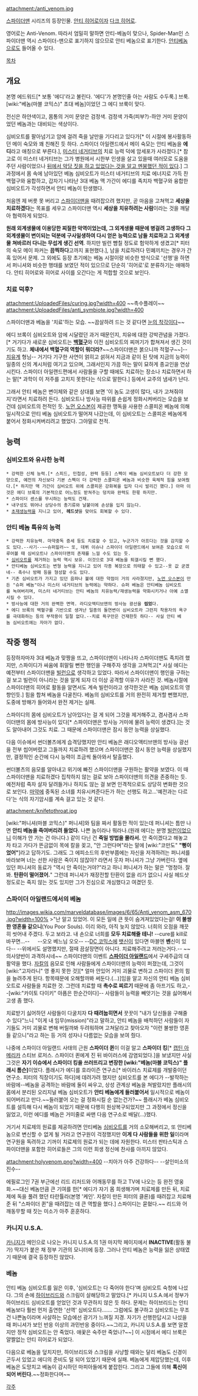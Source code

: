 attachment:/anti_venom.jpg

[[스파이더맨]] 시리즈의 등장인물. [[안티 히어로]]이자 [[다크 히어로]]. 

영어로는 Anti-Venom. 따라서 엄밀히 말하면 안티-베놈이 맞으나, Spider-Man인 스파이더맨 역시 스파이더-맨으로 표기하지 않으므로 안티 베놈으로 표기한다. [[안티베놈]]으로도 들어올 수 있다.

[[목차]]
== 개요 ==
본명 에드워드[* 보통 '에디'라고 불린다. '에디'가 본명인줄 아는 사람도 수두룩.] 브룩. [wiki:"베놈(마블 코믹스)" 초대 베놈]이었던 그 에디 브룩이 맞다.

전신은 하얀색이고, 몸통의 거미 문양은 검정색. 검정색 가죽(피부?)-하얀 거미 문양이었던 베놈과는 대비되는 색상이다.

심비오트를 팔아넘기고 암에 걸려 죽을 날만을 기다리고 있다가[* 이 시절에 봉사활동하던 메이 숙모와 꽤 친해진 듯 하다. 스파이더 아일랜드에서 메이 숙모는 안티 베놈을 '''에디'''라고 애칭으로 부른다.], [[미스터 네거티브]]의 치료 능력 덕에 암세포가 사라졌다.[* 참고로 이 미스터 네거티브는 그가 병원에서 시한부 인생을 살고 있을때 여러모로 도움을 주던 사람이었으나 [http://comicattack.net/wp-content/uploads/2011/06/ASM663int.jpg 뒤에서 악당 짓을 하고 있었다는 것을 알고 멘붕했던 적이 있다].] 그 과정에서 몸 속에 남아있던 베놈 심비오트가 미스터 네거티브의 치료 에너지로 가득 찬 백혈구와 융합하고, 갑자기 나타난 3대 베놈 맥 가간이 에디를 족치자 백혈구와 융합한 심비오트가 각성하면서 안티 베놈이 탄생했다.

처음엔 제 버릇 못 버리고 [[스파이더맨]]을 때려잡으려 했지만, 곧 마음을 고쳐먹고 '''세상을 치료하겠다'''는 목표를 세우고 스파이더맨 역시 '''세상을 치유하려는 사람'''이라는 것을 깨달아 협력하게 되었다.

'''원래 외계생물에 이용당한 찌질한 악역이었는데, 그 외계생물 때문에 병걸려 고생하다 그 외계생물이 변이되는 덕분에 구사일생하여 다시 얻은 능력으로 남들 치료하고 그 외계생물 쳐바르러 다니는 무섭게 생긴 선역'''. 하지만 빌런 뺨칠 정도로 험악하게 생겼고[* 피터의 숙모 메이 파커는 '''끔찍하다'''고까지 표현했다.], 남을 치료하려다 민폐끼치는 경우가 간혹 있어서 문제. 그 외에도 등장 초기에는 베놈 시절이랑 비슷한 방식으로 '선행'을 하면서 퍼니셔와 비슷한 행태를 보였던 적이 있으므로 단순히 '히어로'로 분류하기는 애매하다. 안티 히어로와 히어로 사이를 오간다는 게 적합할 것으로 보인다.

=== 치료 덕후? ===
attachment:UploadedFiles/curing.jpg?width=400
~~촉수플레이~~
attachment:UploadedFiles/anti_symbiote.jpg?width=400

스파이더맨과 베놈을 '치료'하는 모습. ~~끔살하려 드는 것 같다면 [[눈의 착각]]이다~~

에디 브록이 심비오트와 암에 시달렸던 과거 때문인지, 치유에 대한 강박관념을 가졌다.[* 거기다가 새로운 심비오트는 '''[[백혈구]]'''와 이전 심비오트의 찌꺼기가 합쳐져서 생긴 것이기도 하고. '''체내에서 백혈구의 역할이 뭐더라?'''~~스파이더맨은 붉으니까 적혈구~~]--[[치유계]] 형님-- 거기다 기구한 사연이 얽히고 섥혀서 지금과 같이 된 탓에 지금의 능력이 일종의 신의 계시처럼 여기고 있으며, 그래서인지 가끔 하는 말이 묘하게 종교인을 연상시킨다. 스파이더 아일랜드편에서 사람들을 구할 때에도 치료하는 장소나 치료하면서 하는 말[* 과학이 이 저주를 고치지 못한다는 식으로 말한다.] 등에서 교주의 냄새가 난다.

그래서 안티 베놈은 변이체와 같은 상대를 보면 '이 놈도 고생이 많다, 내가 고쳐줘야지'라면서 치료하려 든다. 심비오트나 방사능 따위를 손쉽게 정화시켜버리는 모습을 보건데 심비오트의 천적인 듯. [[노먼 오스본]]이 제공한 맹독을 사용한 스콜피온 베놈에 의해 일시적으로 안티 베놈 심비오트가 떨어져 나갔는데, 이 심비오트는 스콜피온 베놈에게 붙어서 정화시켜버리려고 했었다. 그야말로 천적.

== 능력 ==
=== 심비오트와 유사한 능력 ===
 * 강력한 신체 능력.[* 스피드, 민첩성, 완력 등등] 스펙이 베놈 심비오트보다 더 강한 모양으로, 예전의 자신보다 기본 스펙이 더 강력한 스콜피온 베놈과 비슷한 육체적 힘을 보여줬다.[* 하지만 맥 가간이 심비오트 위에 스콜피온 강화복을 입자 다시 발리긴 했다.] 아마 이것은 에디 브룩의 기본적으로 어느정도 받쳐주는 덩치와 완력도 한몫 하지만.
 * 스파이더 센스를 무시하는 능력도 건재.
 * 내구성도 뛰어나 상당수의 총기류와 날붙이에 손상을 입지 않는다.
 * [[초재생능력]]을 지니고 있어, '''헤드샷'''을 맞아도 회복할 수 있다.

=== 안티 베놈 특유의 능력 ===
 * 강력한 치유능력. 마약중독 증세 등도 치료할 수 있고, 누군가가 아프다는 것을 감지할 수도 있다.--사기--~~슈퍼힐러~~ 또, 데뷔 이슈나 스파이더 아일랜드에서 보여준 모습으로 미루어볼 때 심비오트나 스파이더맨의 존재를 느낄 수도 있는 듯.
 * [[심비오트]]를 제거하는 능력 역시 보유. 이것으로 3대 베놈을 퇴갤시킬 뻔 했다.
 * 안티베놈 심비오트는 변형 능력을 지니고 있어 각종 복장으로 의태할 수 있고--옷 값 굳겠네-- 촉수나 방패 등을 형성할 수도 있다.
 * 기존 심비오트가 가지고 있던 음파나 불에 대한 약점이 거의 사라졌지만, [[노먼 오스본]]이 만든 "슈퍼 베놈"이나 미스터 네거티브의 능력에는 약하다. 슈퍼 베놈은 안티베놈 심비오트를 녹여버리며, 미스터 네거티브는 안티 베놈의 치유능력/재생능력을 약화시키거나 아예 소멸시킬 수 있다.
 * 방사능에 대한 거의 완벽한 면역. 라디오액티브맨의 방사능 광선을 '''씹었'''다.
 * 에디 브록의 백혈구를 기반으로 생겨난 일종의 돌연변이 심비오트라 그런지 착용자의 욕구를 극대화하는 등의 부작용이 일절 없다.--치료 욕구만은 건재한듯 하다-- 사실 안티 베놈 심비오트에는 자아가 없다.

== 작중 행적 ==
등장하자마자 3대 베놈과 맞짱을 뜨고, 스파이더맨이 나타나자 스파이더맨도 족치려 했지만, 스파이디가 싸움에 휘말릴 뻔한 행인을 구해주자 생각을 고쳐먹고[* 사실 에디는 예전부터 스파이더맨을 [[빌런]]으로 생각하고 있었다. 따라서 스파이더맨이 행인을 구하는걸 보고 빌런이 아니라는 것을 알게 되자 더 이상 공격할 이유가 사라진 것. 베놈시절에 스파이더맨의 히어로 활동을 알면서도 계속 빌런이라고 생각한것은 베놈 심비오트의 영향인듯.] 힘을 합쳐 베놈을 다굴친다. 베놈의 심비오트를 거의 완전히 제거할 뻔했지만, 도중에 방해가 들어와서 완전 제거는 실패.

스파이디의 몸에 심비오트가 남아있다는 걸 게 되어 그것을 제거해주고, 겸사겸사 스파이더맨의 몸에 방사능이 있다[* 스파이더맨은 방사능 거미에 물려 능력이 생겼다.]는 것도 알아내어 그것도 치료. 그 때문에 스파이더맨은 잠시 동안 능력을 상실했다.

다음 이슈에서 썬더볼츠에게 습격당했지만 안티 베놈은 래디오액티브맨의 방사능 광선을 전부 씹어버렸고 그들까지 치료하려 했으며 스파이더맨은 잠시 동안 능력을 상실했지만, 결정적인 순간에 다시 능력이 조금씩 돌아와서 탈출했다.

썬더볼츠의 음모를 알아내고 위기에 빠진 스파이더맨을 구원하는 활약을 보였다. 이 때 스파이더맨을 치료하겠다 집착하지 않는 걸로 보아 스파이더맨의 의견을 존중하는 듯. 예전처럼 죽자 살자 달려들거나 하지도 않는 걸 보면 인격적으로도 상당히 변화한 것으로 보인다. [[마약]]에 중독된 소녀를 치유시켜준다든가 하는 선행도 하고...'예전과는 다르다'는 식의 자기암시를 계속 걸고 있는 것 같다.

attachment:/knifetothroat.jpg

[wiki:"퍼니셔(마블 코믹스)" 퍼니셔]와 팀을 짜서 활동한 적이 있는데 퍼니셔는 틈만 나면 '''안티 베놈을 죽여버리려 들었다.''' 나쁜 놈이라나 뭐라나.(원래 에디는 분명 [[빌런]]이었으니 이해가 안 가는 건 아니다.) 같이 다닌 건 '''죽일 방법을 몰라서.''' 안 죽이겠다고 해놓고 차 타고 가다가 뜬금없이 목에 칼을 꽂고, "안 그런다며"라는 말에 [wiki:"코만도" '''"뻥이었어"''']라고 답하기도. 그래도 그 에피소드의 후반부쯤에는 자신을 저격하려는 퍼니셔를 바라보며 너는 선한 사람은 죽이지 않잖아? 라면서 웃자 퍼니셔가 그냥 가버린다. 옆에 있던 퍼니셔의 동료가 "역시 안 죽이는거야?"라고 하니 퍼니셔가 하는 말은 "멍청아. 잘 봐. '''탄환이 떨어졌어.'''" 그런데 퍼니셔가 재장전할 탄환이 없을 리가 없으니 사실 헤드샷 정도로는 죽지 않는 것도 있지만 그가 진심으로 개심했다고 여겼던 듯.

=== 스파이더 아일랜드에서의 베놈 ===
http://images.wikia.com/marveldatabase/images/6/65/Anti_venom_asm_670.jpg?width=100%
>"난 알고 있었어. 이 모든 일에 큰 뜻이 숨겨져있었다는걸! '''이 불쌍한 영혼들 같으니'''(You Poor Souls). 이리 와라, 아직 늦지 않았다. 너희의 오점을 깨끗히 씻어내 주겠다. 두고 보라고. 내 손으로 너희를 '''모두 치료해줄 테니!''' --cure를 kill로 바꾸면...--
　
--오오 베느님 오오--
--[[DC 코믹스]]에 [[뱃신]]이 있다면 마블엔 '''벤'''신이 있다--
--위에서도 설명했지만, 절때 끔살장면이 아니다. 치료해주려고 저러는거다.-- ~~의사양반이 과격하시네~~
스파이더맨의 이벤트 '''[[스파이더 아일랜드]]'''에서 구세주급의 대활약을 했다. [[자칼]]의 음모로 인해 사람들에게 스파이더맨의 능력이 퍼졌는데, 그것이 [wiki:"고자라니" 영 좋지 못한 것][* 얼마 안있어 거미 괴물로 변하고 스파이더 퀸의 힘을 늘려주게 된다. 항목때문에 오해할까봐 써둔다.(…)]임을 알고 자신의 안티 베놈 심비오트로 사람들을 치료한 것. 그런데 치료할 때 '''촉수로 찌르기''' 때문에 좀 아프기도 하고,--[wiki:"카이토 다이키" 아픔은 한순간이다]-- 사람들이 능력을 빼앗기는 것을 싫어해서 고생 좀 했다.

치료받기 싫어하던 사람들이 다굴치자 '''다 때려눕히면서''' 꿋꿋이 "내가 당신들을 구해줄 수 있다"느니 "이게 내 임무(mission)"라고 말하고, 안티 베놈을 배척하던 사람들이 자기들도 거미 괴물로 변해 버릴까봐 두려워하며 고쳐달라고 찾아오자 "이런 불쌍한 영혼들 같으니"라고 하는 등 거의 성자나 다름없는 모습을 보여 줬다.

나중에 스파이더 아일랜드 사태의 근원 '''스파이더 퀸'''이 이걸 알고 '''스파이더 킹'''[* [[캡틴 아메리카]] 스티브 로저스. 스파이더 퀸에게 진 뒤 바이러스에 감염되었다.]을 보냈지만 사실 그것은 '''자기 이슈에서 스파이더 킹을 쓰러뜨리고 변장한 [wiki:"베놈(마블 코믹스)" 플래시 톰슨]'''이었다. 플래시가 에디를 호라이즌 연구소[* 바이러스 치료제를 개발중이던 연구소. 피터의 직장이기도 하다]에 데려가려 했지만 심비오트를 본 에디가 --발작하는 바람에--베놈을 공격하는 바람에 둘이 싸우고, 상성 관계상 베놈을 쳐발랐지만 플래시의 몸에서 분리된 오리지널 베놈 심비오트가 '''안티 베놈에게 들러붙어서''' 일시적으로 베놈이 되어버리고 만다.~~들러붙어 오는 걸 정화시킬 순 없는건가?~~ 플래시가 베놈 심비오트를 설득해 다시 베놈이 되었기 때문에 다행히 원상복구되었지만 그 과정에서 정신을 잃었고, 이런 에디를 베놈은 거미줄로 싸맨 다음 연구소로 배달(…)했다.

거기서 치료제의 원료를 제공하려면 안티베놈 [[심비오트]]를 거의 소모해버리고, 또 안티베놈으로 변신할 수 없게 될 거라고 연구원이 걱정했지만 '''이게 다 사람들을 위한 일'''이라며 연구원을 독려하고 기꺼이 치료제의 원료가 되는 데에 자원한다. 미스터 판타스틱과 스파이더맨을 포함한 히어로들은 그의 이런 희생 정신에 찬사를 아끼지 않았다.

attachment:holyvenom.png?width=400
--치아가 아주 건강하다--
--살인미소의 진수--

에필로그인 7권 부근에선 리드 리처드와 어깨동무를 하고 TV에 나오는 등 완전 영웅화.~~대신 베놈만큼 큰 기여를 한[* 에디가 자기 몸 희생해가며 치료제를 만든 뒤, 치료제에 독을 풀려 했던 타란튤라(본명 '케인'. 자칼이 만든 피터의 클론)를 때려잡고 치료해준 뒤 "스파이더 퀸"을 때려잡는 데 큰 역할을 했다.] 스파이디는 묻혔다.~~ 리드와 어깨동무할 때 짓는 미소가 아주 훈훈하다.

=== 카니지 U.S.A. ===
[[카니지]]가 메인으로 나오는 카니지 U.S.A.의 1권 마지막 페이지에서 '''INACTIVE'''(활동 불가) 딱지가 붙은 채 정부 기관의 모니터에 등장. 그러나 안티 베놈은 능력을 잃은 상태였기 때문에 결국 등장하진 않았다.

=== 베놈 ===
안티 베놈 심비오트를 잃은 이후, '심비오트는 다 죽어야 한다'며 심비오트 숙청에 나섰다. 그의 손에 [[하이브리드]]와 스크림이 살해당하고 말았다.[* 카니지 U.S.A.에서 정부가 하이브리드 심비오트를 얻었던 것과 무관하지 않은 듯 하다. 문제는 하이브리드는 안티 베놈보다 훨씬 먼저 출연한 '선역' 심비오트다……. 그럼에도 불구하고 심비오트는 무조건 나쁜놈이라며 사살하는 모습에선 광기가 느껴질 지경. 자기가 선행한답시고 나섰을 때 퍼니셔가 보인 반응 이상의 과민반응 중이다.~~그리고, 카니지 U.S.A.를 보면 알겠지만 정작 심비오트는 안 죽었다. 애꿎은 숙주만 죽었나?~~] 이 시점에서 에디 브룩은 얄짤없는 안티 히어로가 되었다.

다음으로 베놈을 덮치지만, 하이브리드와 스크림을 사냥할 때와는 달리 베놈도 신경이 곤두서 있었고 에디의 준비도 덜 되어 있었기 때문에 실패. 베놈에게 제압당했는데, 이후 베놈은 도망치고 베놈이 감시하던 마피아들에게 붙잡힌다. 그리고 그들에 의해 '''톡신이 되어 버린다.'''~~정화한다며~~

[[각주]]
